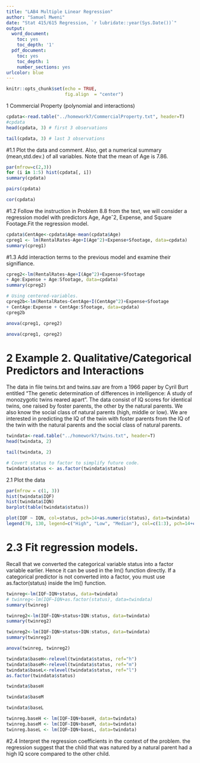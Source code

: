 ```yaml
---
title: "LAB4 Multiple Linear Regression"
author: "Samuel Mweni"
date: "Stat 415/615 Regression, `r lubridate::year(Sys.Date())`"
output:
  word_document:
    toc: yes
    toc_depth: '1'
  pdf_document:
    toc: yes
    toc_depth: 1
    number_sections: yes
urlcolor: blue
---
```

```r
knitr::opts_chunk$set(echo = TRUE,
                      fig.align  = "center")
```

1  Commercial Property (polynomial and interactions)
```r
cpdata<-read.table("../homework7/CommercialProperty.txt", header=T)
#cpdata
head(cpdata, 3) # first 3 observations
```
```r
tail(cpdata, 3) # last 3 observations
```
#1.1 Plot the data and comment. Also, get a numerical summary (mean,std.dev.) of all variables. Note that the mean of Age is 7.86.

```r
par(mfrow=c(2,3))
for (i in 1:5) hist(cpdata[, i])
summary(cpdata)
```
```r
pairs(cpdata)
```

```r
cor(cpdata)

```
#1.2 Follow the instruction in Problem 8.8 from the text, we will consider a regression model with predictors Age, Ageˆ2, Expense, and Square Footage.Fit the regression model.
```r
cpdata$CentAge<-cpdata$Age-mean(cpdata$Age)
cpreg1 <- lm(RentalRates~Age+I(Age^2)+Expense+Sfootage, data=cpdata)
summary(cpreg1)
```
#1.3 Add interaction terms to the previous model and examine their signifiance.

```r
cpreg2<-lm(RentalRates~Age+I(Age^2)+Expense+Sfootage
+ Age:Expense + Age:Sfootage, data=cpdata)
summary(cpreg2)
```

```r
# Using centered-variables.
cpreg2b<-lm(RentalRates~CentAge+I(CentAge^2)+Expense+Sfootage
+ CentAge:Expense + CentAge:Sfootage, data=cpdata)
cpreg2b

```
```r
anova(cpreg1, cpreg2)

```
```r
anova(cpreg1, cpreg2)

```

# 2 Example 2. Qualitative/Categorical Predictors and Interactions
The data in file twins.txt and twins.sav are from a 1966 paper by Cyril Burt entitled “The genetic
determination of differences in intelligence: A study of monozygotic twins reared apart”. The data consist of
IQ scores for identical twins, one raised by foster parents, the other by the natural parents. We also know the
social class of natural parents (high, middle or low). We are interested in predicting the IQ of the twin with
foster parents from the IQ of the twin with the natural parents and the social class of natural parents.
```r
twindata<-read.table("../homework7/twins.txt", header=T)
head(twindata, 2)

```
```r
tail(twindata, 2)

```

```r
# Covert status to factor to simplify future code.
twindata$status <- as.factor(twindata$status)

```
2.1 Plot the data
```r
par(mfrow = c(1, 3))
hist(twindata$IQF)
hist(twindata$IQN)
barplot(table(twindata$status))
```
```r
plot(IQF ~ IQN, col=status, pch=14+as.numeric(status), data=twindata)
legend(70, 130, legend=c("High", "Low", "Median"), col=c(1:3), pch=14+c(1:3))
```
# 2.3 Fit regression models.
Recall that we converted the categorical variable status into a factor variable earlier. Hence it can be
used in the lm() function directly. If a categorical predictor is not converted into a factor, you must use
as.factor(status) inside the lm() function.


```r
twinreg<-lm(IQF~IQN+status, data=twindata)
# twinreg<-lm(IQF~IQN+as.factor(status), data=twindata)
summary(twinreg)
```
```r
twinreg2<-lm(IQF~IQN+status+IQN:status, data=twindata)
summary(twinreg2)
```
```r
twinreg2<-lm(IQF~IQN+status+IQN:status, data=twindata)
summary(twinreg2)
```
```r
anova(twinreg, twinreg2)
```

```r
twindata$baseH<-relevel(twindata$status, ref="h")
twindata$baseM<-relevel(twindata$status, ref="m")
twindata$baseL<-relevel(twindata$status, ref="l")
as.factor(twindata$status)
```
```r
twindata$baseH
```

```r
twindata$baseM

```

```r
twindata$baseL
```
```r
twinreg.baseH <- lm(IQF~IQN+baseH, data=twindata)
twinreg.baseM <- lm(IQF~IQN+baseM, data=twindata)
twinreg.baseL <- lm(IQF~IQN+baseL, data=twindata)
```

#2.4 Interpret the regression coefficients in the context of the problem.
the regression suggest that the child that was natured by a natural parent had a high IQ score compared to the other child.
